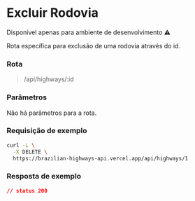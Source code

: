 # Excluir Rodovia
<p className="text-red-600">Disponível apenas para ambiente de desenvolvimento ⚠️</p>

Rota específica para exclusão de uma rodovia através do id.

### Rota

> /api/highways/:id

### Parâmetros

Não há parâmetros para a rota.


### Requisição de exemplo

```sh
curl -L \
  -X DELETE \
  https://brazilian-highways-api.vercel.app/api/highways/1
```

### Resposta de exemplo
```json
// status 200
```